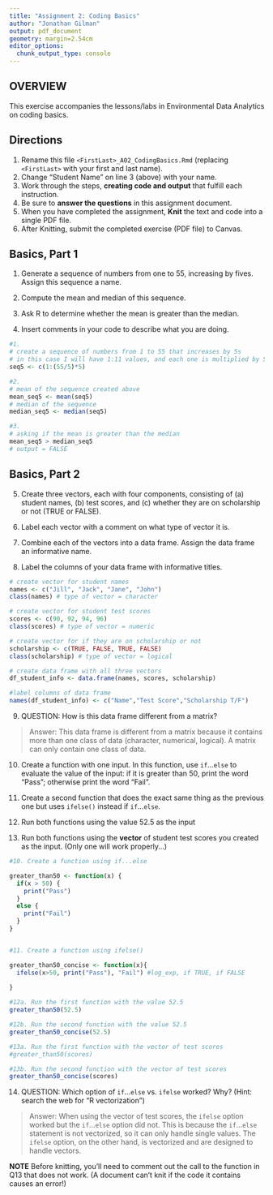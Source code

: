 ```yaml
---
title: "Assignment 2: Coding Basics"
author: "Jonathan Gilman"
output: pdf_document
geometry: margin=2.54cm
editor_options: 
  chunk_output_type: console
---
```


## OVERVIEW

This exercise accompanies the lessons/labs in Environmental Data Analytics on coding basics.

## Directions

1.  Rename this file `<FirstLast>_A02_CodingBasics.Rmd` (replacing `<FirstLast>` with your first and last name).
2.  Change "Student Name" on line 3 (above) with your name.
3.  Work through the steps, **creating code and output** that fulfill each instruction.
4.  Be sure to **answer the questions** in this assignment document.
5.  When you have completed the assignment, **Knit** the text and code into a single PDF file.
6.  After Knitting, submit the completed exercise (PDF file) to Canvas.

## Basics, Part 1

1.  Generate a sequence of numbers from one to 55, increasing by fives. Assign this sequence a name.

2.  Compute the mean and median of this sequence.

3.  Ask R to determine whether the mean is greater than the median.

4.  Insert comments in your code to describe what you are doing.

```r
#1. 
# create a sequence of numbers from 1 to 55 that increases by 5s
# in this case I will have 1:11 values, and each one is multiplied by 5
seq5 <- c(1:(55/5)*5)

#2. 
# mean of the sequence created above
mean_seq5 <- mean(seq5)
# median of the sequence
median_seq5 <- median(seq5)

#3. 
# asking if the mean is greater than the median
mean_seq5 > median_seq5
# output = FALSE
```

## Basics, Part 2

5.  Create three vectors, each with four components, consisting of (a) student names, (b) test scores, and (c) whether they are on scholarship or not (TRUE or FALSE).

6.  Label each vector with a comment on what type of vector it is.

7.  Combine each of the vectors into a data frame. Assign the data frame an informative name.

8.  Label the columns of your data frame with informative titles.

```r
# create vector for student names
names <- c("Jill", "Jack", "Jane", "John")
class(names) # type of vector = character

# create vector for student test scores
scores <- c(90, 92, 94, 96)
class(scores) # type of vector = numeric

# create vector for if they are on scholarship or not
scholarship <- c(TRUE, FALSE, TRUE, FALSE)
class(scholarship) # type of vector = logical

# create data frame with all three vectors
df_student_info <- data.frame(names, scores, scholarship)

#label columns of data frame
names(df_student_info) <- c("Name","Test Score","Scholarship T/F")


```

9.  QUESTION: How is this data frame different from a matrix?

> Answer:
This data frame is different from a matrix because it contains more than one class of data (character, numerical, logical). A matrix can only contain one class of data.


10. Create a function with one input. In this function, use `if`...`else` to evaluate the value of the input: if it is greater than 50, print the word "Pass"; otherwise print the word "Fail". 

11. Create a second function that does the exact same thing as the previous one but uses `ifelse()` instead if `if`...`else `. 

12. Run both functions using the value 52.5 as the input

13. Run both functions using the **vector** of student test scores you created as the input. (Only one will work properly...)

```r
#10. Create a function using if...else

greater_than50 <- function(x) {
  if(x > 50) {
    print("Pass")
  } 
  else {
    print("Fail")
  }
}


#11. Create a function using ifelse()

greater_than50_concise <- function(x){
  ifelse(x>50, print("Pass"), "Fail") #log_exp, if TRUE, if FALSE
  
}

#12a. Run the first function with the value 52.5
greater_than50(52.5)

#12b. Run the second function with the value 52.5
greater_than50_concise(52.5)

#13a. Run the first function with the vector of test scores
#greater_than50(scores)

#13b. Run the second function with the vector of test scores
greater_than50_concise(scores)
```

14. QUESTION: Which option of `if`...`else` vs. `ifelse` worked? Why? (Hint: search the web for "R vectorization")

> Answer:
When using the vector of test scores, the `ifelse` option worked but the `if`...`else` option did not. This is because the `if`...`else` statement is not vectorized, so it can only handle single values. The `ifelse` option, on the other hand, is vectorized and are designed to handle vectors.

**NOTE** Before knitting, you'll need to comment out the call to the function in Q13 that does not work. (A document can't knit if the code it contains causes an error!)